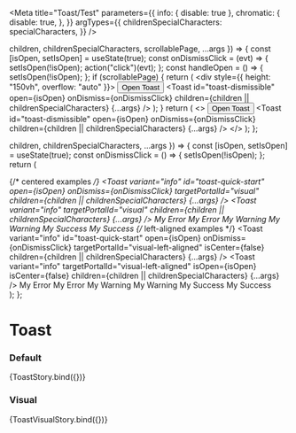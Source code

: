 

<Meta
  title="Toast/Test"
  parameters={{
    info: { disable: true },
    chromatic: {
      disable: true,
    },
  }}
  argTypes={{
    childrenSpecialCharacters: specialCharacters,
  }}
/>

  children,
  childrenSpecialCharacters,
  scrollablePage,
  ...args
}) => {
  const [isOpen, setIsOpen] = useState(true);
  const onDismissClick = (evt) => {
    setIsOpen(!isOpen);
    action("click")(evt);
  };
  const handleOpen = () => {
    setIsOpen(!isOpen);
  };
  if (scrollablePage) {
    return (
      <div style={{ height: "150vh", overflow: "auto" }}>
        <Button onClick={handleOpen}>Open Toast</Button>
        <Toast
          id="toast-dismissible"
          open={isOpen}
          onDismiss={onDismissClick}
          children={children || childrenSpecialCharacters}
          {...args}
        />
      </div>
    );
  }
  return (
    <>
      <Button onClick={handleOpen}>Open Toast</Button>
      <Toast
        id="toast-dismissible"
        open={isOpen}
        onDismiss={onDismissClick}
        children={children || childrenSpecialCharacters}
        {...args}
      />
    </>
  );
};

  children,
  childrenSpecialCharacters,
  ...args
}) => {
  const [isOpen, setIsOpen] = useState(true);
  const onDismissClick = () => {
    setIsOpen(!isOpen);
  };
  return (
    <div>
      {/* centered examples */}
      <Toast
        variant="info"
        id="toast-quick-start"
        open={isOpen}
        onDismiss={onDismissClick}
        targetPortalId="visual"
        children={children || childrenSpecialCharacters}
        {...args}
      />
      <Toast
        variant="info"
        targetPortalId="visual"
        children={children || childrenSpecialCharacters}
        {...args}
      />
      <Toast
        variant="error"
        targetPortalId="visual"
        open={isOpen}
        onDismiss={onDismissClick}
      >
        My Error
      </Toast>
      <Toast variant="error" targetPortalId="visual" open={isOpen}>
        My Error
      </Toast>
      <Toast
        variant="warning"
        targetPortalId="visual"
        open={isOpen}
        onDismiss={onDismissClick}
      >
        My Warning
      </Toast>
      <Toast variant="warning" targetPortalId="visual" open={isOpen}>
        My Warning
      </Toast>
      <Toast
        variant="success"
        targetPortalId="visual"
        open={isOpen}
        onDismiss={onDismissClick}
      >
        My Success
      </Toast>
      <Toast variant="success" targetPortalId="visual" open={isOpen}>
        My Success
      </Toast>
      {/* left-aligned examples */}
      <Toast
        variant="info"
        id="toast-quick-start"
        open={isOpen}
        onDismiss={onDismissClick}
        targetPortalId="visual-left-aligned"
        isCenter={false}
        children={children || childrenSpecialCharacters}
        {...args}
      />
      <Toast
        variant="info"
        targetPortalId="visual-left-aligned"
        isOpen={isOpen}
        isCenter={false}
        children={children || childrenSpecialCharacters}
        {...args}
      />
      <Toast
        variant="error"
        targetPortalId="visual-left-aligned"
        isCenter={false}
        open={isOpen}
        onDismiss={onDismissClick}
      >
        My Error
      </Toast>
      <Toast
        variant="error"
        targetPortalId="visual-left-aligned"
        isCenter={false}
        open={isOpen}
      >
        My Error
      </Toast>
      <Toast
        variant="warning"
        targetPortalId="visual-left-aligned"
        isCenter={false}
        open={isOpen}
        onDismiss={onDismissClick}
      >
        My Warning
      </Toast>
      <Toast
        variant="warning"
        targetPortalId="visual-left-aligned"
        isCenter={false}
        open={isOpen}
      >
        My Warning
      </Toast>
      <Toast
        variant="success"
        targetPortalId="visual-left-aligned"
        isCenter={false}
        open={isOpen}
        onDismiss={onDismissClick}
      >
        My Success
      </Toast>
      <Toast
        variant="success"
        targetPortalId="visual-left-aligned"
        isCenter={false}
        open={isOpen}
      >
        My Success
      </Toast>
    </div>
  );
};

# Toast

### Default

<Canvas>
  <Story
    name="default"
    args={{
      children: "My text",
      childrenSpecialCharacters: undefined,
      timeout: 0,
      variant: "success",
      isCenter: true,
      scrollablePage: false,
    }}
    argTypes={{
      variant: {
        options: TOAST_COLORS,
        control: {
          type: "select",
        },
      },
    }}
  >
    {ToastStory.bind({})}
  </Story>
</Canvas>

### Visual

<Canvas>
  <Story
    name="visual"
    args={{
      children: "My text",
      childrenSpecialCharacters: undefined,
    }}
    parameters={{
      chromatic: {
        disable: false,
      },
      themeProvider: { chromatic: { theme: "sage" } },
    }}
  >
    {ToastVisualStory.bind({})}
  </Story>
</Canvas>
